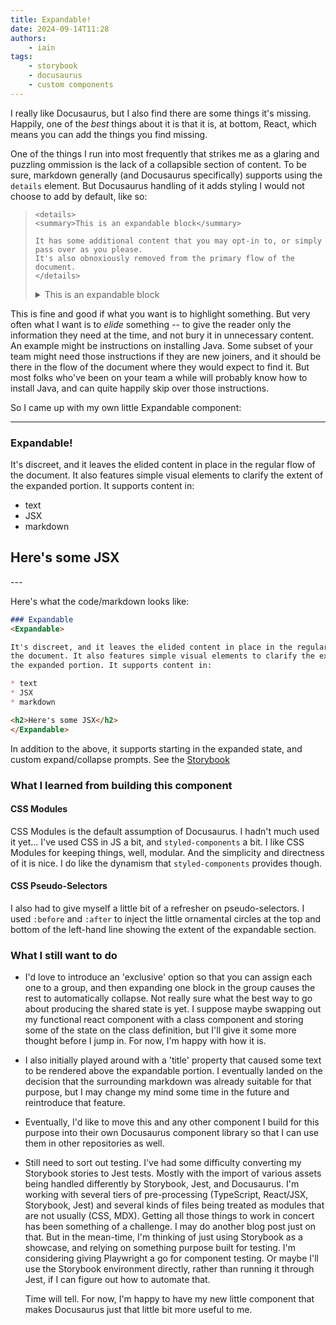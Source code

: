 ```yaml
---
title: Expandable!
date: 2024-09-14T11:28
authors:
    - iain
tags:
    - storybook
    - docusaurus
    - custom components
---
```


I really like Docusaurus, but I also find there are some things it's missing.
Happily, one of the _best_ things about it is that it is, at bottom, React,
which means you can add the things you find missing.

<!-- truncate -->

One of the things I run into most frequently that strikes me as a glaring and
puzzling ommission is the lack of a collapsible section of content. To be sure,
markdown generally (and Docusaurus specifically) supports using the `details`
element. But Docusaurus handling of it adds styling I would not choose to add by
default, like so:

> ```
> <details>
> <summary>This is an expandable block</summary>
> 
> It has some additional content that you may opt-in to, or simply pass over as you please.
> It's also obnoxiously removed from the primary flow of the document.
> </details>
> ```
>
> <details>
> <summary>This is an expandable block</summary>
> 
> It has some additional content that you may opt-into, or simply pass over as you please.
> 
> It's also obnoxiously shifted out of the primary flow of the document by
> excessive default styling.
> </details>

This is fine and good if what you want is to highlight something. But very often
what I want is to _elide_ something -- to give the reader only the information
they need at the time, and not bury it in unnecessary content. An example might
be instructions on installing Java. Some subset of your team might need those
instructions if they are new joiners, and it should be there in the flow of the
document where they would expect to find it. But most folks who've been on your
team a while will probably know how to install Java, and can quite happily skip
over those instructions.

So I came up with my own little Expandable component:

---
### Expandable!
<Expandable>

It's discreet, and it leaves the elided content in place in the regular flow of
the document. It also features simple visual elements to clarify the extent of
the expanded portion. It supports content in:

* text
* JSX
* markdown

<h2>Here's some JSX</h2>
</Expandable>
---

Here's what the code/markdown looks like:
```markdown
### Expandable
<Expandable>

It's discreet, and it leaves the elided content in place in the regular flow of
the document. It also features simple visual elements to clarify the extent of
the expanded portion. It supports content in:

* text
* JSX
* markdown

<h2>Here's some JSX</h2>
</Expandable>
```

In addition to the above, it supports starting in the expanded state, and custom
expand/collapse prompts. See the [Storybook](http://localhost:3000/storybook/iaindavis.dev/?path=/docs/custom-components-expandable--docs)

### What I learned from building this component
#### CSS Modules
CSS Modules is the default assumption of Docusaurus. I hadn't much used it
yet... I've used CSS in JS a bit, and `styled-components` a bit. I like CSS
Modules for keeping things, well, modular. And the simplicity and directness of
it is nice. I do like the dynamism that `styled-components` provides though.

#### CSS Pseudo-Selectors
I also had to give myself a little bit of a refresher on pseudo-selectors. I
used `:before` and `:after` to inject the little ornamental circles at the top
and bottom of the left-hand line showing the extent of the expandable section.

### What I still want to do
* I'd love to introduce an 'exclusive' option so that you can assign each one to a
group, and then expanding one block in the group causes the rest to
automatically collapse. Not really sure what the best way to go about producing
the shared state is yet. I suppose maybe swapping out my functional react
component with a class component and storing some of the state on the class
definition, but I'll give it some more thought before I jump in. For now, I'm
happy with how it is.

* I also initially played around with a 'title' property that caused some text to
be rendered above the expandable portion. I eventually landed on the decision
that the surrounding markdown was already suitable for that purpose, but I may
change my mind some time in the future and reintroduce that feature.

* Eventually, I'd like to move this and any other component I build for this
  purpose into their own Docusaurus component library so that I can use them in
  other repositories as well.

* Still need to sort out testing. I've had some difficulty converting my
  Storybook stories to Jest tests. Mostly with the import of various assets
  being handled differently by Storybook, Jest, and Docusaurus. I'm working with
  several tiers of pre-processing (TypeScript, React/JSX, Storybook, Jest) and
  several kinds of files being treated as modules that are not usually (CSS,
  MDX). Getting all those things to work in concert has been something of a
  challenge. I may do another blog post just on that. But in the mean-time, I'm
  thinking of just using Storybook as a showcase, and relying on something
  purpose built for testing. I'm considering giving Playwright a go for
  component testing. Or maybe I'll use the Storybook environment directly,
  rather than running it through Jest, if I can figure out how to automate that.

  Time will tell. For now, I'm happy to have my new little component that makes
  Docusaurus just that little bit more useful to me.

[storybook.expandable]:
    '/storybook/iaindavis.dev/?path=/story/custom-components-expandable--default
    "Expandable component Storybook showcase"